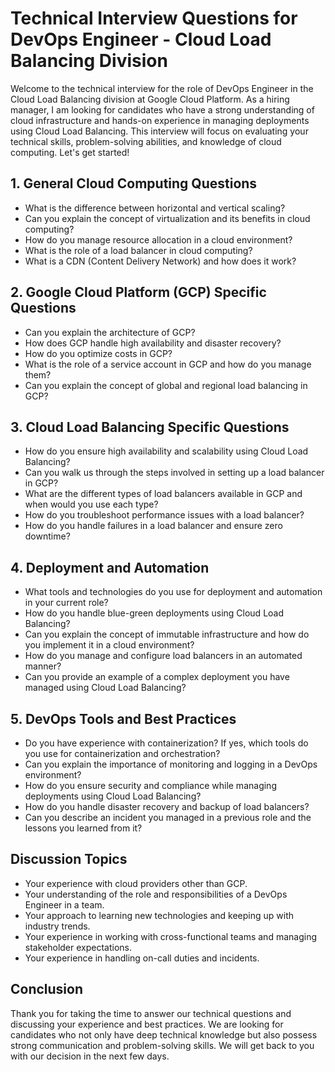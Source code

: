 

# Technical Interview Questions for DevOps Engineer - Cloud Load Balancing Division

Welcome to the technical interview for the role of DevOps Engineer in the Cloud Load Balancing division at Google Cloud Platform. As a hiring manager, I am looking for candidates who have a strong understanding of cloud infrastructure and hands-on experience in managing deployments using Cloud Load Balancing. This interview will focus on evaluating your technical skills, problem-solving abilities, and knowledge of cloud computing. Let's get started!

## 1. General Cloud Computing Questions
- What is the difference between horizontal and vertical scaling?
- Can you explain the concept of virtualization and its benefits in cloud computing?
- How do you manage resource allocation in a cloud environment?
- What is the role of a load balancer in cloud computing?
- What is a CDN (Content Delivery Network) and how does it work?

## 2. Google Cloud Platform (GCP) Specific Questions
- Can you explain the architecture of GCP?
- How does GCP handle high availability and disaster recovery?
- How do you optimize costs in GCP?
- What is the role of a service account in GCP and how do you manage them?
- Can you explain the concept of global and regional load balancing in GCP?

## 3. Cloud Load Balancing Specific Questions
- How do you ensure high availability and scalability using Cloud Load Balancing?
- Can you walk us through the steps involved in setting up a load balancer in GCP?
- What are the different types of load balancers available in GCP and when would you use each type?
- How do you troubleshoot performance issues with a load balancer?
- How do you handle failures in a load balancer and ensure zero downtime?

## 4. Deployment and Automation
- What tools and technologies do you use for deployment and automation in your current role?
- How do you handle blue-green deployments using Cloud Load Balancing?
- Can you explain the concept of immutable infrastructure and how do you implement it in a cloud environment?
- How do you manage and configure load balancers in an automated manner?
- Can you provide an example of a complex deployment you have managed using Cloud Load Balancing?

## 5. DevOps Tools and Best Practices
- Do you have experience with containerization? If yes, which tools do you use for containerization and orchestration?
- Can you explain the importance of monitoring and logging in a DevOps environment?
- How do you ensure security and compliance while managing deployments using Cloud Load Balancing?
- How do you handle disaster recovery and backup of load balancers?
- Can you describe an incident you managed in a previous role and the lessons you learned from it?

## Discussion Topics
- Your experience with cloud providers other than GCP.
- Your understanding of the role and responsibilities of a DevOps Engineer in a team.
- Your approach to learning new technologies and keeping up with industry trends.
- Your experience in working with cross-functional teams and managing stakeholder expectations.
- Your experience in handling on-call duties and incidents. 

## Conclusion
Thank you for taking the time to answer our technical questions and discussing your experience and best practices. We are looking for candidates who not only have deep technical knowledge but also possess strong communication and problem-solving skills. We will get back to you with our decision in the next few days. 